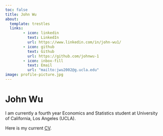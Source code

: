 ```yaml
---
toc: false
title: John Wu
about:
  template: trestles
  links:
        - icon: linkedin
          text: LinkedIn
          url: https://www.linkedin.com/in/john-wu1/
        - icon: github
          text: Github
          url: https://github.com/johnwu-1
        - icon: inbox-fill
          text: Email
          url: "mailto:jwu2002@g.ucla.edu"
image: profile-picture.jpg
---
```


# John Wu

I am currently a fourth year Economics and Statistics student at University of California, Los Angeles (UCLA). 

Here is my current [CV](/docs/CV/CV.pdf "CV").

